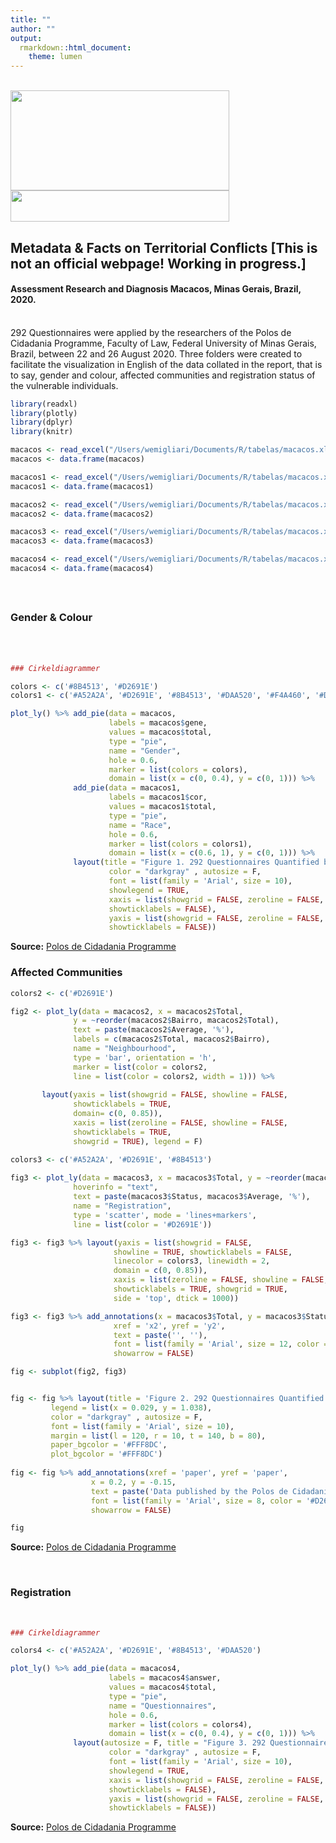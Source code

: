 ```yaml
---
title: ""
author: ""
output:
  rmarkdown::html_document:
    theme: lumen
---
```

\
<img src="iconpolos2.png" alt="" width="350" height="160">
<img src="iconpolos.png" alt="" width="350" height="50">
\

## Metadata & Facts on Territorial Conflicts [This is not an official webpage! Working in progress.]

#### Assessment Research and Diagnosis Macacos, Minas Gerais, Brazil, 2020.
\
292 Questionnaires were applied by the researchers of the Polos de Cidadania Programme, Faculty of Law, Federal University of Minas Gerais, Brazil, between 22 and 26 August 2020. Three folders were created to facilitate the visualization in English of the data collated in the report, that is to say, gender and colour, affected communities and registration status of the vulnerable individuals.
\


```r
library(readxl)
library(plotly)
library(dplyr)
library(knitr)

macacos <- read_excel("/Users/wemigliari/Documents/R/tabelas/macacos.xlsx", sheet = "gen")
macacos <- data.frame(macacos)

macacos1 <- read_excel("/Users/wemigliari/Documents/R/tabelas/macacos.xlsx", sheet = "rac")
macacos1 <- data.frame(macacos1)

macacos2 <- read_excel("/Users/wemigliari/Documents/R/tabelas/macacos.xlsx", sheet = "orig")
macacos2 <- data.frame(macacos2)

macacos3 <- read_excel("/Users/wemigliari/Documents/R/tabelas/macacos.xlsx", sheet = "aces")
macacos3 <- data.frame(macacos3)

macacos4 <- read_excel("/Users/wemigliari/Documents/R/tabelas/macacos.xlsx", sheet = "dificuldade")
macacos4 <- data.frame(macacos4)

```


\


## {.tabset}

### Gender & Colour

\
\

```r

### Cirkeldiagrammer

colors <- c('#8B4513', '#D2691E')
colors1 <- c('#A52A2A', '#D2691E', '#8B4513', '#DAA520', '#F4A460', '#DEB887')

plot_ly() %>% add_pie(data = macacos, 
                      labels = macacos$gene, 
                      values = macacos$total,
                      type = "pie",
                      name = "Gender", 
                      hole = 0.6,
                      marker = list(colors = colors),
                      domain = list(x = c(0, 0.4), y = c(0, 1))) %>%
              add_pie(data = macacos1,
                      labels = macacos1$cor,
                      values = macacos1$total,
                      type = "pie", 
                      name = "Race",
                      hole = 0.6,
                      marker = list(colors = colors1),
                      domain = list(x = c(0.6, 1), y = c(0, 1))) %>%
              layout(title = "Figure 1. 292 Questionnaires Quantified by Gender and Colour",                         
                      color = "darkgray" , autosize = F,
                      font = list(family = 'Arial', size = 10),
                      showlegend = TRUE,
                      xaxis = list(showgrid = FALSE, zeroline = FALSE,
                      showticklabels = FALSE),
                      yaxis = list(showgrid = FALSE, zeroline = FALSE,
                      showticklabels = FALSE))

```
**Source:**
<a href="https://polosdecidadania.com.br/biblioteca/pesquisa-diagnostica-avaliativa-macacos-mg-2020/" target="_blank"> Polos de Cidadania Programme </a> 

### Affected Communities

```r

colors2 <- c('#D2691E')

fig2 <- plot_ly(data = macacos2, x = macacos2$Total, 
              y = ~reorder(macacos2$Bairro, macacos2$Total), 
              text = paste(macacos2$Average, '%'),
              labels = c(macacos2$Total, macacos2$Bairro),
              name = "Neighbourhood",
              type = 'bar', orientation = 'h',
              marker = list(color = colors2,
              line = list(color = colors2, width = 1))) %>%
  
       layout(yaxis = list(showgrid = FALSE, showline = FALSE, 
              showticklabels = TRUE,
              domain= c(0, 0.85)),
              xaxis = list(zeroline = FALSE, showline = FALSE, 
              showticklabels = TRUE,
              showgrid = TRUE), legend = F) 

colors3 <- c('#A52A2A', '#D2691E', '#8B4513') 
             
fig3 <- plot_ly(data = macacos3, x = macacos3$Total, y = ~reorder(macacos3$Total, macacos3$Status), 
              hoverinfo = "text",
              text = paste(macacos3$Status, macacos3$Average, '%'),
              name = "Registration",
              type = 'scatter', mode = 'lines+markers',
              line = list(color = '#D2691E')) 

fig3 <- fig3 %>% layout(yaxis = list(showgrid = FALSE, 
                       showline = TRUE, showticklabels = FALSE,
                       linecolor = colors3, linewidth = 2,
                       domain = c(0, 0.85)),
                       xaxis = list(zeroline = FALSE, showline = FALSE,
                       showticklabels = TRUE, showgrid = TRUE,
                       side = 'top', dtick = 1000)) 

fig3 <- fig3 %>% add_annotations(x = macacos3$Total, y = macacos3$Status,
                       xref = 'x2', yref = 'y2',
                       text = paste('', ''),
                       font = list(family = 'Arial', size = 12, color = colors3),
                       showarrow = FALSE)

fig <- subplot(fig2, fig3)


fig <- fig %>% layout(title = 'Figure 2. 292 Questionnaires Quantified by Neighbourhood and Register Status',
         legend = list(x = 0.029, y = 1.038),
         color = "darkgray" , autosize = F,
         font = list(family = 'Arial', size = 10),
         margin = list(l = 120, r = 10, t = 140, b = 80),
         paper_bgcolor = '#FFF8DC',
         plot_bgcolor = '#FFF8DC')
         
fig <- fig %>% add_annotations(xref = 'paper', yref = 'paper',
                  x = 0.2, y = -0.15,
                  text = paste('Data published by the Polos de Cidadania Programme, Federal University of Minas Gerais, Brazil.'),
                  font = list(family = 'Arial', size = 8, color = '#D2691E'),
                  showarrow = FALSE)

fig

```
**Source:**
<a href="https://polosdecidadania.com.br/biblioteca/pesquisa-diagnostica-avaliativa-macacos-mg-2020/" target="_blank"> Polos de Cidadania Programme </a> 

\

### Registration

\

```r

### Cirkeldiagrammer

colors4 <- c('#A52A2A', '#D2691E', '#8B4513', '#DAA520')

plot_ly() %>% add_pie(data = macacos4, 
                      labels = macacos4$answer, 
                      values = macacos4$total,
                      type = "pie",
                      name = "Questionnaires", 
                      hole = 0.6,
                      marker = list(colors = colors4),
                      domain = list(x = c(0, 0.4), y = c(0, 1))) %>%
              layout(autosize = F, title = "Figure 3. 292 Questionnaires Quantified by Register",  
                      color = "darkgray" , autosize = F,
                      font = list(family = 'Arial', size = 10),
                      showlegend = TRUE,
                      xaxis = list(showgrid = FALSE, zeroline = FALSE,
                      showticklabels = FALSE),
                      yaxis = list(showgrid = FALSE, zeroline = FALSE,
                      showticklabels = FALSE))

```

**Source:**
<a href="https://polosdecidadania.com.br/biblioteca/pesquisa-diagnostica-avaliativa-macacos-mg-2020/" target="_blank"> Polos de Cidadania Programme </a> 


\

\
\
\